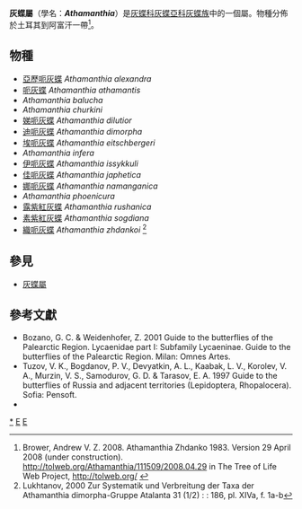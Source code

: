 {{NoteTA|G1=Butterfly}}
{{Automatic Taxobox
| taxon = Athamanthia
| authority = Zhdanko, 1983
| type_species = [[呃灰蝶|呃灰蝶]]<br />''Athamanthia athamantis''
| type_species_authority = (Eversmann, 1854)
| subdivision_ranks = 物種
| subdivision =
共15種，詳閱正文。
| synonyms = 
}}

'''{{zy|呃|-{zh-cn:è;zh-tw:ㄜˋ;zh-hk:ak1;zh-sg:è}-}}灰蝶屬'''（學名：'''''Athamanthia'''''）是[[灰蝶科|灰蝶科]][[灰蝶亞科|灰蝶亞科]][[灰蝶族|灰蝶族]]中的一個屬。物種分佈於土耳其到阿富汗一帶<ref>Brower, Andrew V. Z. 2008. Athamanthia Zhdanko 1983. Version 29 April 2008 (under construction). http://tolweb.org/Athamanthia/111509/2008.04.29 {{Wayback|url=http://tolweb.org/Athamanthia/111509/2008.04.29 |date=20191201002912 }} in The Tree of Life Web Project, http://tolweb.org/ {{Wayback|url=http://tolweb.org/ |date=20110515100516 }}</ref>。

== 物種 ==
* [[亞歷呃灰蝶|亞歷呃灰蝶]] ''Athamanthia alexandra''
* [[呃灰蝶|呃灰蝶]] ''Athamanthia athamantis''
* ''Athamanthia balucha''
* ''Athamanthia churkini''
* [[娣呃灰蝶|娣呃灰蝶]] ''Athamanthia dilutior''
* [[迪呃灰蝶|迪呃灰蝶]] ''Athamanthia dimorpha''
* [[埃呃灰蝶|埃呃灰蝶]] ''Athamanthia eitschbergeri''
* ''Athamanthia infera''
* [[伊呃灰蝶|伊呃灰蝶]] ''Athamanthia issykkuli''
* [[佳呃灰蝶|佳呃灰蝶]] ''Athamanthia japhetica''
* [[娜呃灰蝶|娜呃灰蝶]] ''Athamanthia namanganica''
* ''Athamanthia phoenicura''
* [[露紫紅灰蝶|露紫紅灰蝶]] ''Athamanthia rushanica''
* [[素紫紅灰蝶|素紫紅灰蝶]] ''Athamanthia sogdiana''
* [[織呃灰蝶|織呃灰蝶]] ''Athamanthia zhdankoi'' <ref>Lukhtanov, 2000 Zur Systematik und Verbreitung der Taxa der Athamanthia dimorpha-Gruppe Atalanta 31 (1/2) : : 186, pl. XIVa, f. 1a-b</ref>
<!--
== 圖集 ==
<gallery>
</gallery>
-->
== 參見 ==
* [[灰蝶屬|灰蝶屬]]

== 參考文獻 ==
{{reflist}}
* Bozano, G. C. & Weidenhofer, Z. 2001 Guide to the butterflies of the Palearctic Region. Lycaenidae part I: Subfamily Lycaeninae. Guide to the butterflies of the Palearctic Region. Milan: Omnes Artes.
* Tuzov, V. K., Bogdanov, P. V., Devyatkin, A. L., Kaabak, L. V., Korolev, V. A., Murzin, V. S., Samodurov, G. D. & Tarasov, E. A. 1997 Guide to the butterflies of Russia and adjacent territories (Lepidoptera, Rhopalocera). Sofia: Pensoft.
* {{Cite book | author = 寿建新 周尧 李宇飞 | title = 世界蝴蝶分類名錄 | location = 中國 | publisher = 陝西科學技術出版社 | date = 2006-04-01 | ISBN = 9787536936768 | language= zh-hans }}

{{Commons category| Athamanthia}}

{{灰蝶亞科}}
{{Taxonbar}}
[[Category:呃灰蝶屬|*]]
[[Category:灰蝶族|E]]
[[Category:_1983年描述的分类群|E]]